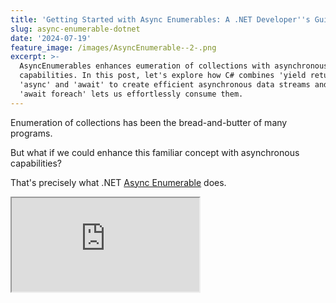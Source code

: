 ```yaml
---
title: 'Getting Started with Async Enumerables: A .NET Developer''s Guide'
slug: async-enumerable-dotnet
date: '2024-07-19'
feature_image: /images/AsyncEnumerable--2-.png
excerpt: >-
  AsyncEnumerables enhances eumeration of collections with asynchronous
  capabilities. In this post, let's explore how C# combines 'yield return' with
  'async' and 'await' to create efficient asynchronous data streams and how
  'await foreach' lets us effortlessly consume them.
---
```

Enumeration of collections has been the bread-and-butter of many programs.

But what if we could enhance this familiar concept with asynchronous capabilities?

That's precisely what .NET [Async Enumerable](https://learn.microsoft.com/en-us/archive/msdn-magazine/2019/november/csharp-iterating-with-async-enumerables-in-csharp-8) does.

<iframe src="https://www.youtube.com/embed/u7Q2zlM1QHg?feature=oembed" />

In this post, let's explore how C# **combines '_yield return_' with '_async' and 'await_'** to create efficient asynchronous data streams and how 'await foreach' lets us effortlessly consume them.

For the demo, I will show you a simple console application that looks through rating files stored in an Amazon S3 bucket to find the first _n number of x-star ratings_ for a given product.

We will examine some of the challenges of standard approaches and then learn how to use AsyncEnumerable to make this more efficient.

While we're using S3 here, AsyncEnumerables aren't limited to AWS. They're helpful for efficiently processing streams of data from any source—databases, files, APIs, or real-time feeds.

_AWS sponsors this post._

## Asynchronous Stream without IAsyncEnumerable

Let's explore our use case for getting all first-x product ratings from the S3 bucket a bit further and see it in action.

<PostCard 
  title="Amazon S3 For the .NET Developer: How to Easily Get Started"
  description="Learn how to get started with Amazon S3 from a .NET Core application. We will learn how to store and retrieve data from the storage, important concepts to be aware of while using S3."
  slug="amazon-s3-dotnet/"
  image="/images/size/w1200/storage-box.jpg"
/>

The below code uses the `GetAllFileS3Objects` method to loop through the Amazon S3 bucket using the [AWSSDK.S3](https://www.nuget.org/packages/AWSSDK.S3) Nuget package.

Since the S3 SDK returns paged results of objects, the function builds up an internal list of object files before returning the entire collection.

```csharp
var ratings = await GetAllRatings(client);

var filteredRatings = ratings
    .Where(r => r.Rating == 3)
    .Take(50)
    .Select(r => r.Review);
    
Console.WriteLine(string.Join(Environment.NewLine, filteredRatings));

async Task<List<ProductRating>> GetAllRatings(AmazonS3Client s3Client)
{
    var s3Objects = await GetAllFileS3Objects(s3Client);
    var productRatings = new List<ProductRating>();
    var fileReadCounter = 0;
    foreach (var s3Object in s3Objects)
    {
       var rating = await GetRating(s3Client, s3Object);
       productRatings.Add(rating);
       Console.WriteLine("File {0} read {1}", s3Object.Key, ++fileReadCounter);
    }

    return productRatings;
}

async Task<IEnumerable<S3Object>> GetAllFileS3Objects(AmazonS3Client amazonS3Client)
{
    ListObjectsV2Response? s3ObjectsResponse = null;
    var result = new List<S3Object>();
    do
    {
        s3ObjectsResponse = await amazonS3Client.ListObjectsV2Async(new ListObjectsV2Request()
        {
            BucketName = bucketName,
            ContinuationToken = s3ObjectsResponse?.NextContinuationToken,
            StartAfter = s3ObjectsResponse?.StartAfter
        });


        result.AddRange(s3ObjectsResponse.S3Objects);
        Console.WriteLine("Total Objects retrieved {0}", result.Count);
    } while (s3ObjectsResponse.IsTruncated);

    return result;
}

```

Iterate over all objects in Amazon S3, build up the whole list of objects before starting any processing over it.

The `GetAllRatings` method gets the entire list of objects from S3 bucket into the server memory and loops through each of them to retrieve the actual file from S3, reads its JSON contents, and parses it into a `Rating` object.

The main function in `Program.cs` then filters this final `Ratings` list by the objects that have 3-star ratings, takes 50 of them, and prints it to the console.

⚠️

Looping through paged data results over I/O operations is one scenario where IAsyncEnumerable can help.

### Problems with the Current Code

Before proceeding, consider whether you can think some of the high-level problems with the above code.

Now that you've given it some thought, let's discuss:

-   **Entire list in memory**: We need to build the entire list of S3 objects in memory before starting to process them.
-   **Time and resource consumption**: Depending on the number and size of the objects in the bucket, this will consume significant time and server resources.
-   **Potential memory issues**: If the objects are large, you could potentially run into memory issues, which might even bring down the entire application.
-   **Unnecessary reads**: We only need the first 50 objects that match the criteria. All objects beyond that are read unnecessarily and discarded.

## Introducing Async Enumerable

Let's see how we can fix some issues by introducing AsyncEnumerables.

💡

__Async enumerable is a way to work with collections of data that arrive over time, rather than all at once.__

AsyncEnumerables are particularly useful when:

1.  You're dealing with large datasets
2.  Data is being generated or fetched in real-time
3.  You want to process items as they become available without waiting for the entire collection

AsyncEnumerables generates the enumerable asynchronously as you are iterating over them.

So, instead of doing all the I/O work upfront, it does it just when it's needed. As you loop through the items, there might be a slight delay in getting the next item(s), depending on whether it needs to be fetched over I/O.

The below code now implements `IAsyncEnumerable` for out `GetAllFilesS3Objects` method, which returns all the objects from the S3 bucket.

```csharp
async IAsyncEnumerable<S3Object> GetAllFileS3Objects(AmazonS3Client amazonS3Client)
{
    ListObjectsV2Response? s3ObjectsResponse = null;
    do
    {
        s3ObjectsResponse = await amazonS3Client.ListObjectsV2Async(new ListObjectsV2Request()
        {
            BucketName = bucketName,
            ContinuationToken = s3ObjectsResponse?.NextContinuationToken,
            StartAfter = s3ObjectsResponse?.StartAfter
        });

        Console.WriteLine("Total Objects retrieved {0}", s3ObjectsResponse.S3Objects.Count);
        foreach (var s3Object in s3ObjectsResponse.S3Objects)
            yield return s3Object;
    } while (s3ObjectsResponse.IsTruncated);
}
```

The function no longer builds up the internal list of objects but instead `yield` returns the items one by one from the batch response.

S3 SDK, by default, returns a max of 1000 items per request.

So when the collection is first enumerated, it makes the call, gets the first 1000 objects, loops through them, and `yield returns` them one by one until the 1000 items are consumed.

If the consumer needs more items, it will call to get the next batch of 1000 and do the same.

This keeps going until the consumer is done needing any more items or the S3 bucket runs out of items.

### Consuming an IAsyncEnumerable Collection

With the function `GetAllFileS3Objects` now returning an `IAsyncEnumerable`, we no longer need to await that call.

However, since enumerating the collection itself has to be an async operation, we can now move that to the `foreach` statement.

```csharp
async Task<List<ProductRating>> GetAllRatings(AmazonS3Client s3Client)
{
    var s3Objects = GetAllFileS3Objects(s3Client);
    ...
    await foreach (var s3Object in s3Objects)
    {
       ...
    }
    
    return productRatings;
}
```

Consuming an asynchronous stream of data using await foreach statement in C#.

You can use [await foreach](https://learn.microsoft.com/en-us/dotnet/csharp/language-reference/statements/iteration-statements#await-foreach) to consume an asynchronous stream of data.

This code still builds up the entire rating object before applying the filtering condition to the `Program.cs` main function.

That's easily solved by moving down the condition and the filtering below into the `GetAllRatings` method and applying it there.

```csharp
async Task<List<ProductRating>> GetAllRatings(AmazonS3Client s3Client)
{
    var s3Objects = GetAllFileS3Objects(s3Client);
    ...
    
    await foreach (var s3Object in s3Objects)
    {
        var rating = await GetRating(s3Client, s3Object);
        ...
        if(rating.Rating == 3)
            filteredProductRatings.Add(rating);
            
        if (filteredProductRatings.Count == 50)
            return filteredProductRatings;
    }
    
    return filteredProductRatings;
}
```

Refactored code to read only the minimum required items from the S3 object to match our required criteria.

The above code now builds up a filteredProductRatings list based on our required conditions. As soon as the required number of objects is met, it exits the foreach loop and returns the ratings required.

In a future post, we will learn how to refactor this further using standard LINQ extension methods like Select, Where, etc.

But before that, look over the code base you are working on now and see if there are any places where you should switch to Async Enumerable. 👋
